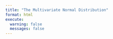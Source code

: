 ---
title: "The Multivariate Normal Distribution"
format: html
execute: 
  warning: false
  messages: false
---



